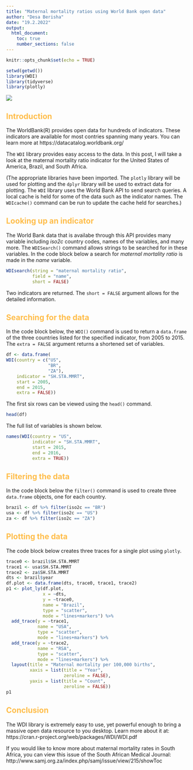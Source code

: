 ```yaml
---
title: "Maternal mortality ratios using World Bank open data"
author: "Desa Berisha"
date: "19.2.2022"
output:
  html_document:
    toc: true
    number_sections: false
---
```


```r
knitr::opts_chunk$set(echo = TRUE)

setwd(getwd())
library(WDI)
library(tidyverse)
library(plotly)
```

<style type="text/css">
h1 {color: #1a2451}
h2 {color: #ffbd4a}
h3 {color: #1a2451}
</style>

![](KRG elegant logo for light BG.png)

## Introduction

The WorldBank(R) provides open data for hundreds of indicators.  These indicators are available for most contries spanning many years.  You can learn more at https://datacatalog.worldbank.org/ 

The `WDI` library provides easy access to the data.  In this post, I will take a look at the maternal mortality ratio indicator for the United States of America, Brazil, and South Africa.

(The appropriate libraries have been imported.  The `plotly` library will be used for plotting and the `dplyr` library will be used to extract data for plotting.  The `WDI` library uses the World Bank API to send search queries.  A local cache is held for some of the data such as the indicator names.  The `WDIcache()` command can be run to update the cache held for searches.)

## Looking up an indicator

The World Bank data that is availabe through this API provides many variable including _iso2c_ country codes, names of the variables, and many more.  The `WDISearch()` command allows strings to be searched for in these variables.  In the code block below a search for _maternal mortality ratio_ is made in the _name_ variable.

```r
WDIsearch(string = "maternal mortality ratio",
          field = "name",
          short = FALSE)
```

Two indicators are returned.  The `short = FALSE` argument allows for the detailed information.

## Searching for the data

In the code block below, the `WDI()` command is used to return a `data.frame` of the three countries listed for the specified indicator, from 2005 to 2015.  The `extra = FALSE` argument returns a shortened set of variables.

```r
df <- data.frame(
WDI(country = c("US",
                "BR",
                "ZA"),
    indicator = "SH.STA.MMRT",
    start = 2005,
    end = 2015,
    extra = FALSE))
```

The first six rows can be viewed using the `head()` command.

```r
head(df)
```

The full list of variables is shown below.

```r
names(WDI(country = "US",
          indicator = "SH.STA.MMRT",
          start = 2015,
          end = 2016,
          extra = TRUE))
```


## Filtering the data

In the code block below the `filter()` command is used to create three `data.frame` objects, one for each country.

```r
brazil <- df %>% filter(iso2c == "BR")
usa <- df %>% filter(iso2c == "US")
za <- df %>% filter(iso2c == "ZA")
```

## Plotting the data

The code block below creates three traces for a single plot using `plotly`.  

```r
trace0 <- brazil$SH.STA.MMRT
trace1 <- usa$SH.STA.MMRT
trace2 <- za$SH.STA.MMRT
dts <- brazil$year
df.plot <- data.frame(dts, trace0, trace1, trace2)
p1 <- plot_ly(df.plot,
              x = ~dts,
              y = ~trace0,
              name = "Brazil",
              type = "scatter",
              mode = "lines+markers") %>% 
  add_trace(y = ~trace1,
            name = "USA",
            type = "scatter",
            mode = "lines+markers") %>% 
  add_trace(y = ~trace2,
            name = "RSA",
            type = "scatter",
            mode = "lines+markers") %>% 
  layout(title = "Maternal mortality per 100,000 births",
         xaxis = list(title = "Year",
                      zeroline = FALSE),
         yaxis = list(title = "Count",
                      zeroline = FALSE))
p1
```

## Conclusion

The WDI library is extremely easy to use, yet powerful enough to bring a massive open data resource to you desktop.  Learn more about it at: https://cran.r-project.org/web/packages/WDI/WDI.pdf 

If you would like to know more about maternal mortality rates in South Africa, you can view this issue of the South African Medical Journal: http://www.samj.org.za/index.php/samj/issue/view/215/showToc 